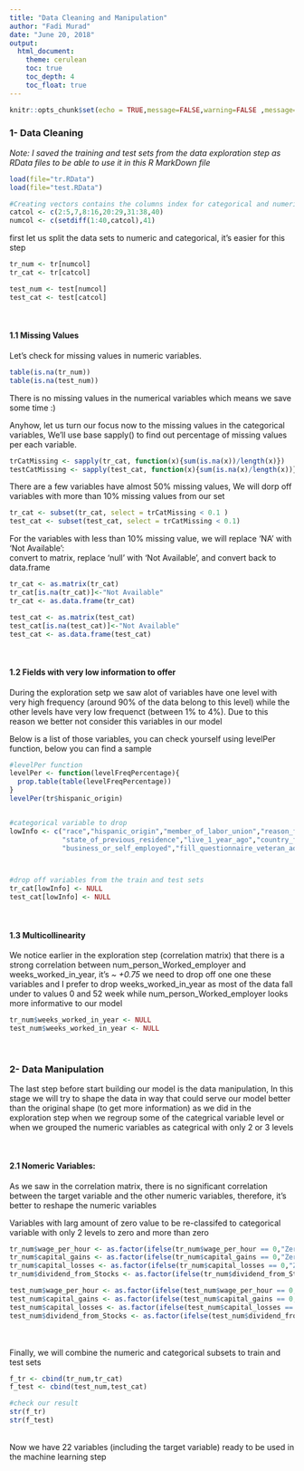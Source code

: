 ```yaml
---
title: "Data Cleaning and Manipulation"
author: "Fadi Murad"
date: "June 20, 2018"
output:
  html_document:
    theme: cerulean
    toc: true
    toc_depth: 4 
    toc_float: true
---
```



```r
knitr::opts_chunk$set(echo = TRUE,message=FALSE,warning=FALSE ,message=FALSE,comment="")
```

### 1- Data Cleaning

*Note: I saved the training and test sets from the data exploration step as RData files to be able to use it in this R MarkDown file
*
```r
load(file="tr.RData")
load(file="test.RData")

#Creating vectors contains the columns index for categorical and numeric columns 
catcol <- c(2:5,7,8:16,20:29,31:38,40)
numcol <- c(setdiff(1:40,catcol),41)
```


first let us split the data sets to numeric and categorical, it's easier for this step
```r
tr_num <- tr[numcol]
tr_cat <- tr[catcol]

test_num <- test[numcol]
test_cat <- test[catcol]
```


<br />  

#### 1.1 Missing Values
Let’s check for missing values in numeric variables.

```r
table(is.na(tr_num))
table(is.na(test_num))
```

There is no missing values in the numerical variables which means we save some time :)

Anyhow, let us turn our focus now to the missing values in the categorical variables, We’ll use base sapply() to find out percentage of missing values per each variable.

```r
trCatMissing <- sapply(tr_cat, function(x){sum(is.na(x))/length(x)})
testCatMissing <- sapply(test_cat, function(x){sum(is.na(x)/length(x))})
```

 
There are a few variables have almost 50% missing values, We will dorp off variables with more than 10% missing values from our set


```r
tr_cat <- subset(tr_cat, select = trCatMissing < 0.1 )
test_cat <- subset(test_cat, select = trCatMissing < 0.1)

```

For the variables with less than 10% missing value, we will replace 'NA' with 'Not Available':  
convert to matrix, replace 'null' with 'Not Available', and convert back to data.frame

```r
tr_cat <- as.matrix(tr_cat)
tr_cat[is.na(tr_cat)]<-"Not Available"
tr_cat <- as.data.frame(tr_cat)

test_cat <- as.matrix(test_cat)
test_cat[is.na(test_cat)]<-"Not Available"
test_cat <- as.data.frame(test_cat)

```


<br />  

#### 1.2 Fields with very low information to offer

During the exploration setp we saw alot of variables have one level with very high frequency (around 90% of the data belong to this level) while the other levels have very low frequenct (between 1% to 4%). Due to this reason we better not consider this variables in our model  

Below is a list of those variables, you can check yourself using levelPer function, below you can find a sample

```r
#levelPer function
levelPer <- function(levelFreqPercentage){
  prop.table(table(levelFreqPercentage))
}
levelPer(tr$hispanic_origin)


#categorical variable to drop 
lowInfo <- c("race","hispanic_origin","member_of_labor_union","reason_for_unemployment","region_of_previous_residence",
             "state_of_previous_residence","live_1_year_ago","country_father","country_mother","country_self","citizenship",
             "business_or_self_employed","fill_questionnaire_veteran_admin","enrolled_in_edu_inst_lastwk","year")



#drop off variables from the train and test sets 
tr_cat[lowInfo] <- NULL
test_cat[lowInfo] <- NULL
```


<br />  

#### 1.3 Multicollinearity
We notice earlier in the exploration step (correlation matrix) that there is a strong correlation between num_person_Worked_employer and weeks_worked_in_year, it's *~ +0.75*
we need to drop off one one these variables and I prefer to drop weeks_worked_in_year as most of the data fall under to values 0 and 52 week while num_person_Worked_employer looks more informative to our model


```r
tr_num$weeks_worked_in_year <- NULL
test_num$weeks_worked_in_year <- NULL

```

<br />  

### 2- Data Manipulation

The last step before start building our model is the data manipulation, 
In this stage we will try to shape the data in way that could serve our model better than
the original shape (to get more information)
as we did in the exploration step when we regroup some of the categrical variable level or when
we grouped the numeric variables as categrical with only 2 or 3 levels

<br />  

#### 2.1 Nomeric Variables:
As we saw in the correlation matrix, there is no significant correlation between the target
variable and the other numeric variables, therefore, it's better to reshape the numeric variables


Variables with larg amount of zero value to be re-classifed to categorical variable with only 2 levels to zero and more than zero 


```r
tr_num$wage_per_hour <- as.factor(ifelse(tr_num$wage_per_hour == 0,"Zero","MoreThanZero"))
tr_num$capital_gains <- as.factor(ifelse(tr_num$capital_gains == 0,"Zero","MoreThanZero"))
tr_num$capital_losses <- as.factor(ifelse(tr_num$capital_losses == 0,"Zero","MoreThanZero"))
tr_num$dividend_from_Stocks <- as.factor(ifelse(tr_num$dividend_from_Stocks == 0,"Zero","MoreThanZero"))

test_num$wage_per_hour <- as.factor(ifelse(test_num$wage_per_hour == 0,"Zero","MoreThanZero"))
test_num$capital_gains <- as.factor(ifelse(test_num$capital_gains == 0,"Zero","MoreThanZero"))
test_num$capital_losses <- as.factor(ifelse(test_num$capital_losses == 0,"Zero","MoreThanZero"))
test_num$dividend_from_Stocks <- as.factor(ifelse(test_num$dividend_from_Stocks == 0,"Zero","MoreThanZero"))

```

  
<br />  
Finally, we will combine the numeric and categorical subsets to train and test sets

```r
f_tr <- cbind(tr_num,tr_cat)
f_test <- cbind(test_num,test_cat)

#check our result
str(f_tr)
str(f_test)
```
  
<br />
Now we have 22 variables (including the target variable) ready to be used in the machine learning step
